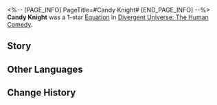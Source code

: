 <%-- [PAGE_INFO]
PageTitle=#Candy Knight#
[END_PAGE_INFO] --%>
{{Removed|Equation}}
{{Equation Infobox
|period   = The Human Comedy
|rarity   = 1
|path1    = Elation*3
|path2    = Nihility*2
|effect   = The {{Trait|Aftertaste}} DMG dealt by characters can ignore Weakness Type and reduce {{Color|h|2.5}} Toughness from enemy targets. In a single attack, this effect can be triggered against each enemy target up to {{Color|h|7}} time(s).
|mentions = Pepeshi
}}
'''Candy Knight''' was a 1-star [[Divergent Universe: The Human Comedy/Equatoins|Equation]] in [[Divergent Universe: The Human Comedy]].

==Story==
{{Description|The joyful Candy Knight strides through the soda ocean, slashes the tail of the Noodle Dragon, and finally meets the Cookie Devil face to face. Then, a terrifying hand descends from the sky, capturing and throwing them all into your mouth. The Pepeshis listening to the story pout discontentedly, finding the outlandish ending meaningless.<br /><br />You distribute the remaining candies to the children, and their sulking faces immediately break into smiles. There is no point in finding meaning since everyone is Candy Knight on the table who will be eaten one day. But, before that happens, you need to wear a hundred wrappers of different flavors, enjoy bungee jumping in a gravity well, and sing in the wind of diamonds. The universe is vast and absurd beyond reckoning, and only happiness belongs to you.}}
<!--
==Gameplay Notes==
* 
-->
==Other Languages==
{{Other Languages
|en   = Candy Knight
|zhs  = 糖果骑士
|zht  = 糖果騎士
|ja   = キャンディナイト
|ko   = 사탕 기사
|es   = Caballer{{MC|f=a|m=o}} de los dulces
|fr   = Chevalier des sucreries
|ru   = Леденцовый рыцарь
|th   = อัศวินลูกกวาด
|vi   = Kỵ Sĩ Kẹo Ngọt
|de   = Bonbon-Ritter
|id   = Candy Knight
|pt   = Cavaleiro de Doces
}}

==Change History==
{{Change History|2.3}}